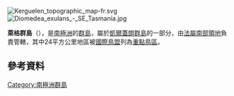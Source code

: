 {{unreferenced|time=2019-02-14T04:29:57+00:00}}
[[Image:Kerguelen_topographic_map-fr.svg|thumb]]
[[Image:Diomedea_exulans_-_SE_Tasmania.jpg|thumb]]

'''萊格群島'''（{{lang-fr|Îles Leygues}}），是[[南極洲|南極洲]]的[[群島|群島]]，屬於[[凱爾蓋朗群島|凱爾蓋朗群島]]的一部分，由[[法屬南部領地|法屬南部領地]]負責管轄，其中24平方公里地區被[[國際鳥盟|國際鳥盟]]列為[[重點鳥區|重點鳥區]]。

{{coord|48|41|S|69|29|E|region:FR-TF|display=title}}

==參考資料==
{{usgs-gazetteer}}

{{法属南部领地的重点鸟区}}

{{Antarctica-geo-stub}}
[[Category:南極洲群島|Category:南極洲群島]]